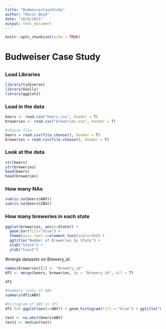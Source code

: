 ```yaml
---
title: "BudweiserCaseStudy"
author: "Kevin Boyd"
date: "10/6/2021"
output: html_document
---
```


```r
knitr::opts_chunk$set(echo = TRUE)
```

# Budweiser Case Study
## 

### Load Libraries
```r
library(tidyverse)
library(GGally)
library(ggplot2)
```
### Load in the data
```r
beers <- read.csv("beers.csv", header = T)
breweries <- read.csv("breweries.csv", header = T)

#choose file
beers = read.csv(file.choose(), header = T)
breweries = read.csv(file.choose(), header = T)
```

### Look at the data
```r
str(beers)
str(breweries)
head(beers)
head(breweries)
```

### How many NAs 
```r
sum(is.na(beers$ABV))
sum(is.na(beers$IBU))
```

### How many breweries in each state
```r
ggplot(breweries, aes(x=State)) +
  geom_bar(fill="blue") +
  theme(axis.text.x=element_text(angle=90)) +
  ggtitle("Number of Breweries by State") +
  xlab("State") +
  ylab("Count")
```

#merge datasets on Brewery_id
```r
names(breweries)[1] <- "Brewery_id"
df1 <- merge(beers, breweries, by = "Brewery_id", all = T)

df1
```

```r
#Summary stats of ABV
summary(df1$ABV)

#Histogram of ABV in df1
df1 %>% ggplot(aes(x=ABV)) + geom_histogram(fill = "blue") + ggtitle("Distribution of Alcohol by volume of the beer (ABV)") + labs(x="Alcohol by volume of the beer (ABV)", y="Frequency")


```





```r
test <- na.omit(beers$ABV)
test1 <- median(test)

```



